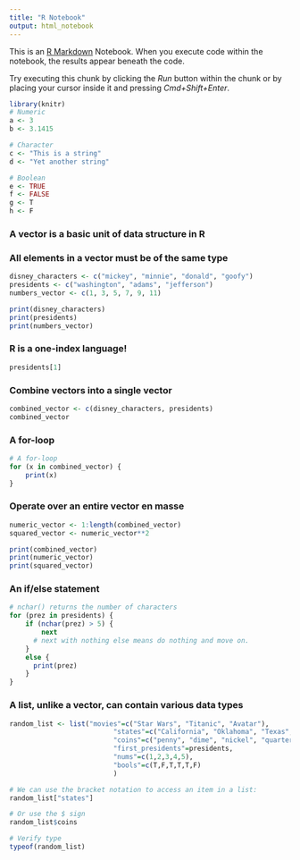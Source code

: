 ```yaml
---
title: "R Notebook"
output: html_notebook
---
```


This is an [R Markdown](http://rmarkdown.rstudio.com) Notebook. When you execute code within the notebook, the results appear beneath the code. 

Try executing this chunk by clicking the *Run* button within the chunk or by placing your cursor inside it and pressing *Cmd+Shift+Enter*. 

```r
library(knitr)
# Numeric
a <- 3
b <- 3.1415

# Character
c <- "This is a string"
d <- "Yet another string"

# Boolean
e <- TRUE
f <- FALSE
g <- T
h <- F

```
### A vector is a basic unit of data structure in R
### All elements in a vector must be of the same type
```r
disney_characters <- c("mickey", "minnie", "donald", "goofy")
presidents <- c("washington", "adams", "jefferson")
numbers_vector <- c(1, 3, 5, 7, 9, 11)

print(disney_characters)
print(presidents)
print(numbers_vector)
```
### R is a one-index language!
```r
presidents[1]
```

### Combine vectors into a single vector
```r
combined_vector <- c(disney_characters, presidents)
combined_vector
```

### A for-loop
```r
# A for-loop
for (x in combined_vector) {
    print(x)
}
```

### Operate over an entire vector en masse
```r
numeric_vector <- 1:length(combined_vector)
squared_vector <- numeric_vector**2

print(combined_vector)
print(numeric_vector)
print(squared_vector)
```

### An if/else statement
```r
# nchar() returns the number of characters
for (prez in presidents) {
    if (nchar(prez) > 5) {
        next
      # next with nothing else means do nothing and move on.
    }
    else {
      print(prez)
    }
}  

```
### A list, unlike a vector, can contain various data types
```r
random_list <- list("movies"=c("Star Wars", "Titanic", "Avatar"),
  						  "states"=c("California", "Oklahoma", "Texas", "Virginia"),
  						  "coins"=c("penny", "dime", "nickel", "quarter"),
  						  "first_presidents"=presidents,
  						  "nums"=c(1,2,3,4,5),
  						  "bools"=c(T,F,T,T,T,F)
  						  )
```

```r
# We can use the bracket notation to access an item in a list:
random_list["states"]

# Or use the $ sign
random_list$coins

# Verify type
typeof(random_list)
```

